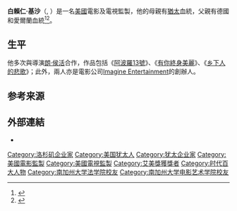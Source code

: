 {{NoteTA
|T=zh-hans:布莱恩·格雷泽;zh-hk:白賴仁·基沙;zh-tw:布萊恩·葛瑟;
|G1=Show
|G2=Movie
|1=zh-hans:布莱恩·格雷泽;zh-hk:白賴仁·基沙;zh-tw:布萊恩·葛瑟;
|2=zh-hans:格雷泽;zh-hk:基沙;zh-tw:葛瑟;
}}
{{藝人
| type = 監製
| name = 白賴仁·基沙<br>{{lang|en|Brian Grazer}}
| image = Brian Grazer 2011 Shankbone.JPG
| birthname = {{lang|en|Brian Thomas Grazer}}
| birthdate = {{birth date and age|1951|7|2}}
| location = {{USA}}[[加州|加州]][[洛杉磯|洛杉磯]]
| occupation = [[電影監製|電影監製]]、電視監製
| academyawards = '''[[奧斯卡最佳影片獎|最佳影片]]'''<br>2001年 《[[有你終身美麗|有你終身美麗]]》
| emmyawards = '''最佳連續短劇'''<br>1998年 《[[從地球到月球|從地球到月球]]》 <br> '''最佳喜劇類影集'''<br>2004年 《[[發展受阻|發展受阻]]》 <br> '''最佳劇情類影集'''<br>2006年 《[[24_(電視劇)|24]]》 <br> '''最佳動畫節目'''<br>2008年 《[[好奇猴喬治|好奇猴喬治]]》
| awards = '''[[荷里活星光大道|星光大道]]－電影'''<br>[[荷里活大道|荷里活大道7000號]]
}}
'''白賴仁·基沙'''（{{lang-en|'''Brian Grazer'''}}, {{bd|1951年|7月12日||}}）是一名[[美國|美國]]電影及電視監製，他的母親有[[猶太|猶太]]血統，父親有德國和愛爾蘭血統<ref>{{Cite web|title=Brian Grazer - Biography|url=http://www.imdb.com/name/nm0004976/bio|work=IMDb|accessdate=|author=|date=|publisher=|archive-date=2019-11-01|archive-url=https://web.archive.org/web/20191101161911/https://www.imdb.com/name/nm0004976/bio|dead-url=no}}</ref><ref>{{Cite web|title=Periscope|url=https://www.newsweek.com/periscope-155959|work=Newsweek|date=December 24, 2000|accessdate=March 25, 2019|first=Joshua|last=Hammer|author=|publisher=|archive-date=2020-08-20|archive-url=https://web.archive.org/web/20200820105716/https://www.newsweek.com/periscope-155959|dead-url=no}}</ref>。

==生平==
他多次與導演[[朗·侯活|朗·侯活]]合作，作品包括《[[阿波羅13號_(電影)|阿波羅13號]]》、《[[有你終身美麗|有你終身美麗]]》、《[[乡下人的悲歌_(电影)|乡下人的悲歌]]》；此外，兩人亦是電影公司[[Imagine_Entertainment|Imagine Entertainment]]的創辦人。

==参考来源==
{{reflist}}

==外部連結==
*{{imdb_name|0004976}}

{{Brian Grazer}}
{{movie-stub}}

{{Authority control}}
{{DEFAULTSORT:Grazer, Brian}}
[[Category:洛杉矶企业家|Category:洛杉矶企业家]]
[[Category:美国犹太人|Category:美国犹太人]]
[[Category:犹太企业家|Category:犹太企业家]]
[[Category:美國電影監製|Category:美國電影監製]]
[[Category:美國電視監製|Category:美國電視監製]]
[[Category:艾美獎獲獎者|Category:艾美獎獲獎者]]
[[Category:时代百大人物|Category:时代百大人物]]
[[Category:南加州大学法学院校友|Category:南加州大学法学院校友]]
[[Category:南加州大学电影艺术学院校友|Category:南加州大学电影艺术学院校友]]